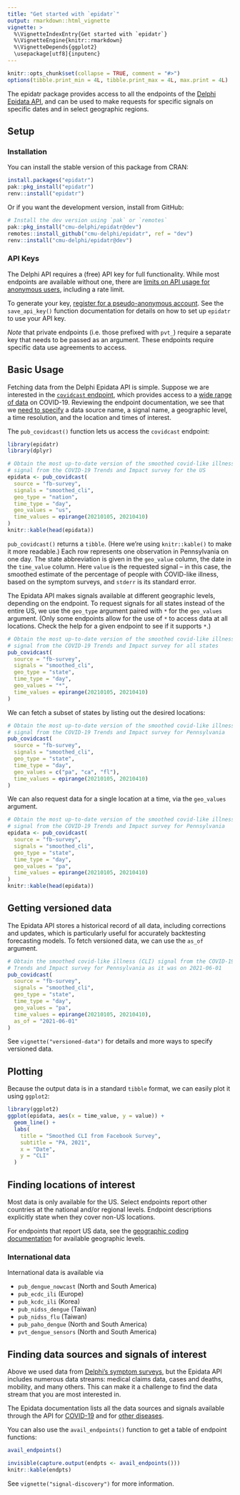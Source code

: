 ```yaml
---
title: "Get started with `epidatr`"
output: rmarkdown::html_vignette
vignette: >
  %\VignetteIndexEntry{Get started with `epidatr`}
  %\VignetteEngine{knitr::rmarkdown}
  %\VignetteDepends{ggplot2}
  \usepackage[utf8]{inputenc}
---
```


```r
knitr::opts_chunk$set(collapse = TRUE, comment = "#>")
options(tibble.print_min = 4L, tibble.print_max = 4L, max.print = 4L)
```

The epidatr package provides access to all the endpoints of the [Delphi Epidata
API](https://cmu-delphi.github.io/delphi-epidata/), and can be used to make
requests for specific signals on specific dates and in select geographic
regions.


## Setup

### Installation

You can install the stable version of this package from CRAN:

```R
install.packages("epidatr")
pak::pkg_install("epidatr")
renv::install("epidatr")
```

Or if you want the development version, install from GitHub:

```R
# Install the dev version using `pak` or `remotes`
pak::pkg_install("cmu-delphi/epidatr@dev")
remotes::install_github("cmu-delphi/epidatr", ref = "dev")
renv::install("cmu-delphi/epidatr@dev")
```

### API Keys

The Delphi API requires a (free) API key for full functionality. While most
endpoints are available without one, there are
[limits on API usage for anonymous users](https://cmu-delphi.github.io/delphi-epidata/api/api_keys.html),
including a rate limit.

To generate your key,
[register for a pseudo-anonymous account](https://api.delphi.cmu.edu/epidata/admin/registration_form).
See the `save_api_key()` function documentation for details on how to set up
`epidatr` to use your API key.

_Note_ that private endpoints (i.e. those prefixed with `pvt_`) require a
separate key that needs to be passed as an argument. These endpoints require
specific data use agreements to access.


## Basic Usage

Fetching data from the Delphi Epidata API is simple. Suppose we are
interested in the
[`covidcast` endpoint](https://cmu-delphi.github.io/delphi-epidata/api/covidcast.html),
which provides access to a
[wide range of data](https://cmu-delphi.github.io/delphi-epidata/api/covidcast_signals.html)
on COVID-19. Reviewing the endpoint documentation, we see that we
[need to specify](https://cmu-delphi.github.io/delphi-epidata/api/covidcast.html#constructing-api-queries)
a data source name, a signal name, a geographic level, a time resolution, and
the location and times of interest.

The `pub_covidcast()` function lets us access the `covidcast` endpoint:

```r
library(epidatr)
library(dplyr)

# Obtain the most up-to-date version of the smoothed covid-like illness (CLI)
# signal from the COVID-19 Trends and Impact survey for the US
epidata <- pub_covidcast(
  source = "fb-survey",
  signals = "smoothed_cli",
  geo_type = "nation",
  time_type = "day",
  geo_values = "us",
  time_values = epirange(20210105, 20210410)
)
knitr::kable(head(epidata))
```

`pub_covidcast()` returns a `tibble`. (Here we’re using `knitr::kable()` to make
it more readable.) Each row represents one observation in Pennsylvania on one
day. The state abbreviation is given in the `geo_value` column, the date in
the `time_value` column. Here `value` is the requested signal -- in this
case, the smoothed estimate of the percentage of people with COVID-like
illness, based on the symptom surveys, and `stderr` is its standard error.

The Epidata API makes signals available at different geographic levels,
depending on the endpoint. To request signals for all states instead of the
entire US, we use the `geo_type` argument paired with `*` for the
`geo_values` argument. (Only some endpoints allow for the use of `*` to
access data at all locations. Check the help for a given endpoint to see if
it supports `*`.)

```r
# Obtain the most up-to-date version of the smoothed covid-like illness (CLI)
# signal from the COVID-19 Trends and Impact survey for all states
pub_covidcast(
  source = "fb-survey",
  signals = "smoothed_cli",
  geo_type = "state",
  time_type = "day",
  geo_values = "*",
  time_values = epirange(20210105, 20210410)
)
```

We can fetch a subset of states by listing out the desired locations:

```r
# Obtain the most up-to-date version of the smoothed covid-like illness (CLI)
# signal from the COVID-19 Trends and Impact survey for Pennsylvania
pub_covidcast(
  source = "fb-survey",
  signals = "smoothed_cli",
  geo_type = "state",
  time_type = "day",
  geo_values = c("pa", "ca", "fl"),
  time_values = epirange(20210105, 20210410)
)
```

We can also request data for a single location at a time, via the `geo_values` argument.

```r
# Obtain the most up-to-date version of the smoothed covid-like illness (CLI)
# signal from the COVID-19 Trends and Impact survey for Pennsylvania
epidata <- pub_covidcast(
  source = "fb-survey",
  signals = "smoothed_cli",
  geo_type = "state",
  time_type = "day",
  geo_values = "pa",
  time_values = epirange(20210105, 20210410)
)
knitr::kable(head(epidata))
```

## Getting versioned data

The Epidata API stores a historical record of all data, including corrections
and updates, which is particularly useful for accurately backtesting
forecasting models. To fetch versioned data, we can use the `as_of`
argument.

```r
# Obtain the smoothed covid-like illness (CLI) signal from the COVID-19
# Trends and Impact survey for Pennsylvania as it was on 2021-06-01
pub_covidcast(
  source = "fb-survey",
  signals = "smoothed_cli",
  geo_type = "state",
  time_type = "day",
  geo_values = "pa",
  time_values = epirange(20210105, 20210410),
  as_of = "2021-06-01"
)
```

See `vignette("versioned-data")` for details and more ways to specify versioned data.


## Plotting

Because the output data is in a standard `tibble` format, we can easily plot
it using `ggplot2`:

```r
library(ggplot2)
ggplot(epidata, aes(x = time_value, y = value)) +
  geom_line() +
  labs(
    title = "Smoothed CLI from Facebook Survey",
    subtitle = "PA, 2021",
    x = "Date",
    y = "CLI"
  )
```

## Finding locations of interest

Most data is only available for the US. Select endpoints report other countries at the national and/or regional levels. Endpoint descriptions explicitly state when they cover non-US locations.

For endpoints that report US data, see the
[geographic coding documentation](https://cmu-delphi.github.io/delphi-epidata/api/covidcast_geography.html)
for available geographic levels.


### International data

International data is available via

- `pub_dengue_nowcast` (North and South America)
- `pub_ecdc_ili` (Europe)
- `pub_kcdc_ili` (Korea)
- `pub_nidss_dengue` (Taiwan)
- `pub_nidss_flu` (Taiwan)
- `pub_paho_dengue` (North and South America)
- `pvt_dengue_sensors` (North and South America)


## Finding data sources and signals of interest

Above we used data from [Delphi’s symptom surveys](https://delphi.cmu.edu/covid19/ctis/),
but the Epidata API includes numerous data streams: medical claims data, cases
and deaths, mobility, and many others. This can make it a challenge to find
the data stream that you are most interested in.

The Epidata documentation lists all the data sources and signals available
through the API for [COVID-19](https://cmu-delphi.github.io/delphi-epidata/api/covidcast_signals.html)
and for [other diseases](https://cmu-delphi.github.io/delphi-epidata/api/README.html#source-specific-parameters).

You can also use the `avail_endpoints()` function to get a table of endpoint functions:

```r
avail_endpoints()
```

```r
invisible(capture.output(endpts <- avail_endpoints()))
knitr::kable(endpts)
```

See `vignette("signal-discovery")` for more information.
